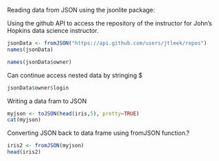 Reading data from JSON using the jsonlite package:

Using the github API to access the repository of the instructor for John's Hopkins data science instructor.

```r
jsonData <- fromJSON("https://api.github.com/users/jtleek/repos")
names(jsonData)
```

```r
names(jsonData$owner)
```

Can continue access nested data by stringing $

```r
jsonData$owner$login
```

Writing a data fram to JSON

```r
myjson <- toJSON(head(iris,5), pretty=TRUE)
cat(myjson)


```

Converting JSON back to data frame using fromJSON function.?

```r
iris2 <- fromJSON(myjson)
head(iris2)
```

